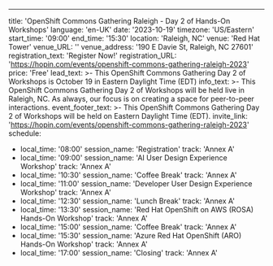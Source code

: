 ---
title: 'OpenShift Commons Gathering Raleigh - Day 2 of Hands-On Workshops'
language: 'en-UK'
date: '2023-10-19'
timezone: 'US/Eastern'
start_time: '09:00'
end_time: '15:30'
location: 'Raleigh, NC'
venue: 'Red Hat Tower'
venue_URL: ''
venue_address: '190 E Davie St, Raleigh, NC 27601'
registration_text: 'Register Now!'
registration_URL: 'https://hopin.com/events/openshift-commons-gathering-raleigh-2023'
price: 'Free'
lead_text: >-
  This OpenShift Commons Gathering Day 2 of Workshops is October 19 in Eastern Daylight Time (EDT)
info_text: >-
  This OpenShift Commons Gathering Day 2 of Workshops will be held live in Raleigh, NC. As always, our focus is on creating a space for peer-to-peer interactions.
event_footer_text: >-
  This OpenShift Commons Gathering Day 2 of Workshops will be held on Eastern Daylight Time (EDT).
invite_link: 'https://hopin.com/events/openshift-commons-gathering-raleigh-2023'
schedule:
  - local_time: '08:00'
    session_name: 'Registration'
    track: 'Annex A'
  - local_time: '09:00'
    session_name: 'AI User Design Experience Workshop'
    track: 'Annex A'
  - local_time: '10:30'
    session_name: 'Coffee Break'
    track: 'Annex A'
  - local_time: '11:00'
    session_name: 'Developer User Design Experience Workshop'
    track: 'Annex A'
  - local_time: '12:30'
    session_name: 'Lunch Break'
    track: 'Annex A'
  - local_time: '13:30'
    session_name: 'Red Hat OpenShift on AWS (ROSA) Hands-On Workshop'
    track: 'Annex A'
  - local_time: '15:00'
    session_name: 'Coffee Break'
    track: 'Annex A'
  - local_time: '15:30'
    session_name: 'Azure Red Hat OpenShift (ARO) Hands-On Workshop'
    track: 'Annex A'
  - local_time: '17:00'
    session_name: 'Closing'
    track: 'Annex A'


